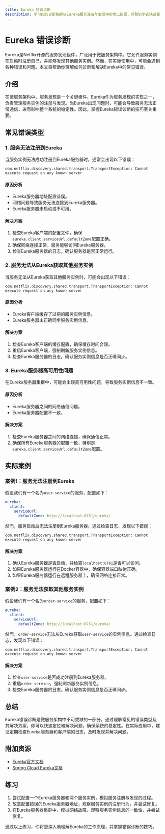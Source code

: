 ```yaml
---
title: Eureka 错误诊断
description: 学习如何诊断和解决Eureka服务注册与发现中的常见错误，帮助初学者快速掌握调试技巧。
---
```


# Eureka 错误诊断

Eureka是Netflix开源的服务发现组件，广泛用于微服务架构中。它允许服务实例在启动时注册自己，并能够发现其他服务实例。然而，在实际使用中，可能会遇到各种错误和问题。本文将帮助你理解如何诊断和解决Eureka中的常见错误。

## 介绍

在微服务架构中，服务发现是一个关键组件。Eureka作为服务发现的实现之一，负责管理服务实例的注册与发现。当Eureka出现问题时，可能会导致服务无法正常通信，进而影响整个系统的稳定性。因此，掌握Eureka错误诊断的技巧至关重要。

## 常见错误类型

### 1. 服务无法注册到Eureka

当服务实例无法成功注册到Eureka服务器时，通常会出现以下错误：

```plaintext
com.netflix.discovery.shared.transport.TransportException: Cannot execute request on any known server
```

#### 原因分析
- Eureka服务器地址配置错误。
- 网络问题导致服务无法连接到Eureka服务器。
- Eureka服务器未启动或不可用。

#### 解决方案
1. 检查Eureka客户端的配置文件，确保`eureka.client.serviceUrl.defaultZone`配置正确。
2. 确保网络连接正常，服务能够访问Eureka服务器。
3. 检查Eureka服务器的日志，确认服务器是否正常运行。

### 2. 服务无法从Eureka获取其他服务实例

当服务无法从Eureka获取其他服务实例时，可能会出现以下错误：

```plaintext
com.netflix.discovery.shared.transport.TransportException: Cannot execute request on any known server
```

#### 原因分析
- Eureka客户端缓存了过期的服务实例信息。
- Eureka服务器未正确同步服务实例信息。

#### 解决方案
1. 检查Eureka客户端的缓存配置，确保缓存时间合理。
2. 重启Eureka客户端，强制刷新服务实例信息。
3. 检查Eureka服务器的日志，确认服务实例信息是否正确同步。

### 3. Eureka服务器高可用性问题

在Eureka服务器集群中，可能会出现高可用性问题，导致服务实例信息不一致。

#### 原因分析
- Eureka服务器之间的网络通信问题。
- Eureka服务器配置不一致。

#### 解决方案
1. 检查Eureka服务器之间的网络连接，确保通信正常。
2. 确保所有Eureka服务器的配置一致，特别是`eureka.client.serviceUrl.defaultZone`配置。

## 实际案例

### 案例1：服务无法注册到Eureka

假设我们有一个名为`user-service`的服务，配置如下：

```yaml
eureka:
  client:
    serviceUrl:
      defaultZone: http://localhost:8761/eureka/
```

然而，服务启动后无法注册到Eureka服务器。通过检查日志，发现以下错误：

```plaintext
com.netflix.discovery.shared.transport.TransportException: Cannot execute request on any known server
```

#### 解决方案
1. 确认Eureka服务器是否启动，并检查`localhost:8761`是否可以访问。
2. 如果Eureka服务器运行在Docker容器中，确保容器端口映射正确。
3. 如果Eureka服务器运行在远程服务器上，确保网络连接正常。

### 案例2：服务无法获取其他服务实例

假设我们有一个名为`order-service`的服务，配置如下：

```yaml
eureka:
  client:
    serviceUrl:
      defaultZone: http://localhost:8761/eureka/
```

然而，`order-service`无法从Eureka获取`user-service`的实例信息。通过检查日志，发现以下错误：

```plaintext
com.netflix.discovery.shared.transport.TransportException: Cannot execute request on any known server
```

#### 解决方案
1. 检查`user-service`是否成功注册到Eureka服务器。
2. 重启`order-service`，强制刷新服务实例信息。
3. 检查Eureka服务器的日志，确认服务实例信息是否正确同步。

## 总结

Eureka错误诊断是微服务架构中不可或缺的一部分。通过理解常见的错误类型及其解决方案，你可以快速定位和解决问题，确保系统的稳定性。在实际应用中，建议定期检查Eureka服务器和客户端的日志，及时发现并解决问题。

## 附加资源

- [Eureka官方文档](https://github.com/Netflix/eureka/wiki)
- [Spring Cloud Eureka文档](https://spring.io/projects/spring-cloud-netflix)

## 练习

1. 尝试配置一个Eureka服务器和两个服务实例，模拟服务注册与发现的过程。
2. 故意配置错误的Eureka服务器地址，观察服务实例的注册行为，并尝试修复。
3. 在Eureka服务器集群中，模拟网络故障，观察服务实例信息的一致性，并尝试恢复。

通过以上练习，你将更深入地理解Eureka的工作原理，并掌握错误诊断的技巧。